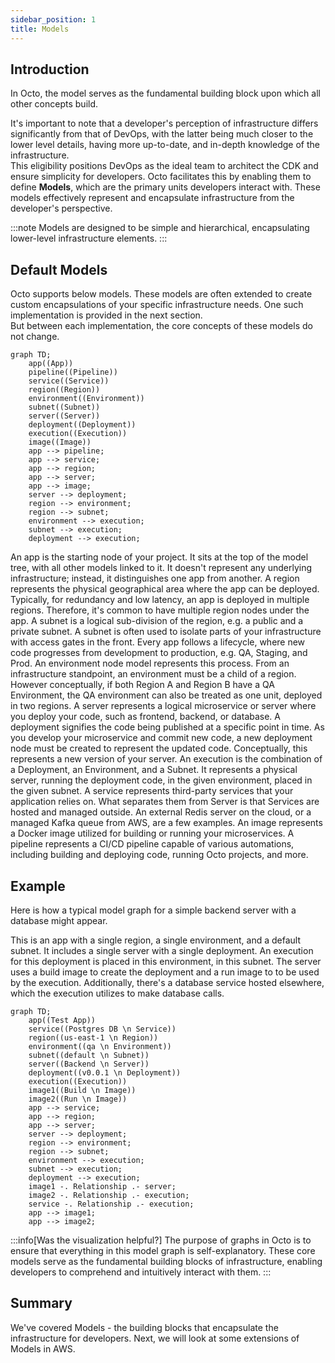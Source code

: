 ```yaml
---
sidebar_position: 1
title: Models
---
```



## Introduction
In Octo, the model serves as the fundamental building block upon which all other concepts build.

It's important to note that a developer's perception of infrastructure differs significantly from that of DevOps,
with the latter being much closer to the lower level details,
having more up-to-date, and in-depth knowledge of the infrastructure.<br />
This eligibility positions DevOps as the ideal team to architect the CDK and ensure simplicity for developers.
Octo facilitates this by enabling them to define **Models**, which are the primary units developers interact with.
These models effectively represent and encapsulate infrastructure from the developer's perspective.

:::note
Models are designed to be simple and hierarchical, encapsulating lower-level infrastructure elements.
:::

## Default Models
Octo supports below models.
These models are often extended to create custom encapsulations of your specific infrastructure needs.
One such implementation is provided in the next section.<br />
But between each implementation, the core concepts of these models do not change.

```mermaid
graph TD;
    app((App))
    pipeline((Pipeline))
    service((Service))
    region((Region))
    environment((Environment))
    subnet((Subnet))
    server((Server))
    deployment((Deployment))
    execution((Execution))
    image((Image))
    app --> pipeline;
    app --> service;
    app --> region;
    app --> server;
    app --> image;
    server --> deployment;
    region --> environment;
    region --> subnet;
    environment --> execution;
    subnet --> execution;
    deployment --> execution;
```

<Tabs>
  <TabItem value="App" label="App" default>
    An app is the starting node of your project.
    It sits at the top of the model tree, with all other models linked to it.
    It doesn't represent any underlying infrastructure; instead, it distinguishes one app from another.
  </TabItem>
  <TabItem value="Region" label="Region">
    A region represents the physical geographical area where the app can be deployed.
    Typically, for redundancy and low latency, an app is deployed in multiple regions.
    Therefore, it's common to have multiple region nodes under the app.
  </TabItem>
  <TabItem value="Subnet" label="Subnet">
    A subnet is a logical sub-division of the region, e.g. a public and a private subnet.
    A subnet is often used to isolate parts of your infrastructure with access gates in the front.
  </TabItem>
  <TabItem value="Environment" label="Environment">
    Every app follows a lifecycle, where new code progresses from development to production,
    e.g. QA, Staging, and Prod. An environment node model represents this process.
    From an infrastructure standpoint, an environment must be a child of a region.
    However conceptually, if both Region A and Region B have a QA Environment,
    the QA environment can also be treated as one unit, deployed in two regions.
  </TabItem>
  <TabItem value="Server" label="Server">
    A server represents a logical microservice or server where you deploy your code,
    such as frontend, backend, or database.
  </TabItem>
  <TabItem value="Deployment" label="Deployment">
    A deployment signifies the code being published at a specific point in time.
    As you develop your microservice and commit new code,
    a new deployment node must be created to represent the updated code.
    Conceptually, this represents a new version of your server.
  </TabItem>
  <TabItem value="Execution" label="Execution">
    An execution is the combination of a Deployment, an Environment, and a Subnet.
    It represents a physical server, running the deployment code, in the given environment, placed in the given subnet.
  </TabItem>
  <TabItem value="Service" label="Service">
    A service represents third-party services that your application relies on.
    What separates them from Server is that Services are hosted and managed outside.
    An external Redis server on the cloud, or a managed Kafka queue from AWS, are a few examples.
  </TabItem>
  <TabItem value="Image" label="Image">
    An image represents a Docker image utilized for building or running your microservices.
  </TabItem>
  <TabItem value="Pipeline" label="Pipeline">
    A pipeline represents a CI/CD pipeline capable of various automations,
    including building and deploying code, running Octo projects, and more.
  </TabItem>
</Tabs>


## Example
Here is how a typical model graph for a simple backend server with a database might appear.

This is an app with a single region, a single environment, and a default subnet.
It includes a single server with a single deployment.
An execution for this deployment is placed in this environment, in this subnet.
The server uses a build image to create the deployment and a run image to to be used by the execution.
Additionally, there's a database service hosted elsewhere, which the execution utilizes to make database calls.

```mermaid
graph TD;
    app((Test App))
    service((Postgres DB \n Service))
    region((us-east-1 \n Region))
    environment((qa \n Environment))
    subnet((default \n Subnet))
    server((Backend \n Server))
    deployment((v0.0.1 \n Deployment))
    execution((Execution))
    image1((Build \n Image))
    image2((Run \n Image))
    app --> service;
    app --> region;
    app --> server;
    server --> deployment;
    region --> environment;
    region --> subnet;
    environment --> execution;
    subnet --> execution;
    deployment --> execution;
    image1 -. Relationship .- server;
    image2 -. Relationship .- execution;
    service -. Relationship .- execution;
    app --> image1;
    app --> image2;
```

:::info[Was the visualization helpful?]
The purpose of graphs in Octo is to ensure that everything in this model graph is self-explanatory.
These core models serve as the fundamental building blocks of infrastructure,
enabling developers to comprehend and intuitively interact with them.
:::

## Summary
We've covered Models - the building blocks that encapsulate the infrastructure for developers.
Next, we will look at some extensions of Models in AWS.

